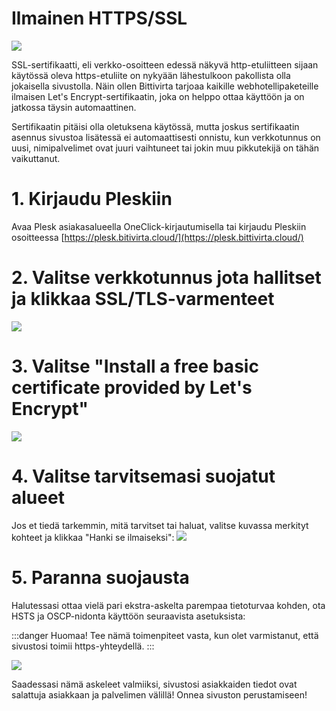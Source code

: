# Ilmainen HTTPS/SSL

![](https://docs.bittivirta.fi/assets/docs/img/crisp/image_4fwtl3.webp)

SSL-sertifikaatti, eli verkko-osoitteen edessä näkyvä http-etuliitteen sijaan
käytössä oleva https-etuliite on nykyään lähestulkoon pakollista olla jokaisella
sivustolla. Näin ollen Bittivirta tarjoaa kaikille webhotellipaketeille ilmaisen
Let's Encrypt-sertifikaatin, joka on helppo ottaa käyttöön ja on jatkossa täysin
automaattinen.

Sertifikaatin pitäisi olla oletuksena käytössä, mutta joskus sertifikaatin
asennus sivustoa lisätessä ei automaattisesti onnistu, kun verkkotunnus on uusi,
nimipalvelimet ovat juuri vaihtuneet tai jokin muu pikkutekijä on tähän
vaikuttanut.

# 1. Kirjaudu Pleskiin

Avaa Plesk asiakasalueella OneClick-kirjautumisella tai kirjaudu Pleskiin
osoitteessa [https://plesk.bitivirta.cloud/](https://plesk.bittivirta.cloud/)

# 2. Valitse verkkotunnus jota hallitset ja klikkaa SSL/TLS-varmenteet

![](https://docs.bittivirta.fi/assets/docs/img/crisp/image_1k8tj0o.webp)

# 3. Valitse "Install a free basic certificate provided by Let's Encrypt"

![](https://docs.bittivirta.fi/assets/docs/img/crisp/image_1dokdof.webp)

# 4. Valitse tarvitsemasi suojatut alueet

Jos et tiedä tarkemmin, mitä tarvitset tai haluat, valitse kuvassa merkityt
kohteet ja klikkaa "Hanki se ilmaiseksi":
![](https://docs.bittivirta.fi/assets/docs/img/crisp/image_1nlw03s.webp)

# 5. Paranna suojausta

Halutessasi ottaa vielä pari ekstra-askelta parempaa tietoturvaa kohden, ota
HSTS ja OSCP-nidonta käyttöön seuraavista asetuksista:

:::danger Huomaa! Tee nämä toimenpiteet vasta, kun olet varmistanut, että
sivustosi toimii https-yhteydellä. :::

![](https://docs.bittivirta.fi/assets/docs/img/crisp/image_1k9a0l9.webp)

Saadessasi nämä askeleet valmiiksi, sivustosi asiakkaiden tiedot ovat salattuja
asiakkaan ja palvelimen välillä! Onnea sivuston perustamiseen!
